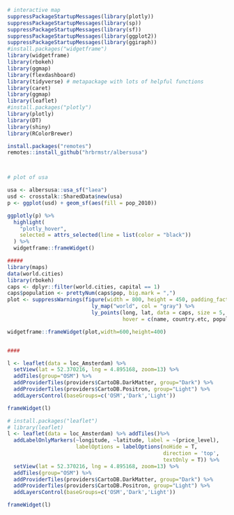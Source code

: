 ```r
# interactive map 
suppressPackageStartupMessages(library(plotly))
suppressPackageStartupMessages(library(sp))
suppressPackageStartupMessages(library(sf))
suppressPackageStartupMessages(library(ggplot2))
suppressPackageStartupMessages(library(ggiraph))
#install.packages("widgetframe")
library(widgetframe)
library(rbokeh)
library(ggmap)
library(flexdashboard)
library(tidyverse) # metapackage with lots of helpful functions
library(caret)
library(ggmap)
library(leaflet)
#install.packages("plotly")
library(plotly)
library(DT)
library(shiny)
library(RColorBrewer)

install.packages("remotes")
remotes::install_github("hrbrmstr/albersusa")



# plot of usa

usa <- albersusa::usa_sf("laea")
usd <- crosstalk::SharedData$new(usa)
p <- ggplot(usd) + geom_sf(aes(fill = pop_2010))

ggplotly(p) %>%
  highlight(
    "plotly_hover",
    selected = attrs_selected(line = list(color = "black"))
  ) %>%
  widgetframe::frameWidget()

#####
library(maps)
data(world.cities)
library(rbokeh)
caps <- dplyr::filter(world.cities, capital == 1)
caps$population <- prettyNum(caps$pop, big.mark = ",")
plot <- suppressWarnings(figure(width = 800, height = 450, padding_factor = 0) %>%
                           ly_map("world", col = "gray") %>%
                           ly_points(long, lat, data = caps, size = 5,
                                     hover = c(name, country.etc, population)))

widgetframe::frameWidget(plot,width=600,height=400)


####

l <- leaflet(data = loc_Amsterdam) %>%
  setView(lat = 52.370216, lng = 4.895168, zoom=13) %>%
  addTiles(group="OSM") %>%
  addProviderTiles(providers$CartoDB.DarkMatter, group="Dark") %>%
  addProviderTiles(providers$CartoDB.Positron, group="Light") %>%
  addLayersControl(baseGroups=c('OSM','Dark','Light'))

frameWidget(l)

# install.packages("leaflet")
# library(leaflet)
l <- leaflet(data = loc_Amsterdam) %>% addTiles()%>%
  addLabelOnlyMarkers(~longitude, ~latitude, label = ~(price_level),
                      labelOptions = labelOptions(noHide = T, 
                                                  direction = 'top', 
                                                  textOnly = T)) %>%
  setView(lat = 52.370216, lng = 4.895168, zoom=13) %>%
  addTiles(group="OSM") %>%
  addProviderTiles(providers$CartoDB.DarkMatter, group="Dark") %>%
  addProviderTiles(providers$CartoDB.Positron, group="Light") %>%
  addLayersControl(baseGroups=c('OSM','Dark','Light'))

frameWidget(l)
```